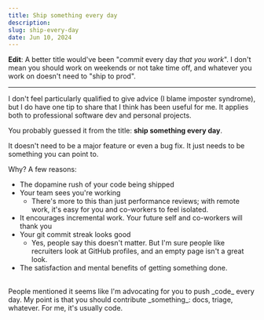 ```yaml
---
title: Ship something every day
description:
slug: ship-every-day
date: Jun 10, 2024
---
```


**Edit**: A better title would've been "_commit_ every day _that you work_". I don't mean you should work on weekends or not take time off, and
whatever you work on doesn't need to "ship to prod". 

<hr />

I don't feel particularly qualified to give advice (I blame imposter syndrome),
but I do have one tip to share that I think has been useful for me.
It applies both to professional software dev and personal projects.

You probably guessed it from the title: **ship something every day**.

It doesn't need to be a major feature or even a bug fix. It just needs to be something you can point to.

Why? A few reasons:

- The dopamine rush of your code being shipped
- Your team sees you're working
  - There's more to this than just performance reviews; with remote work, it's easy for you and co-workers to feel isolated.
- It encourages incremental work. Your future self and co-workers will thank you
- Your git commit streak looks good
  - Yes, people say this doesn't matter. But I'm sure people like recruiters look at GitHub profiles, and an empty page isn't a great look.
- The satisfaction and mental benefits of getting something done. 

<br />
<Note>
  People mentioned it seems like I'm advocating for you to push _code_ every day. My point is that you should contribute _something_: docs, triage, whatever. For me, it's usually code.
</Note>
